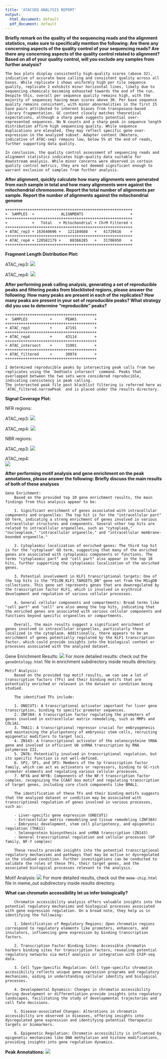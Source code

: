 ```yaml
---
title: 'ATACSEQ ANALYSIS REPORT'
output:
  html_document: default
  pdf_document: default
---
```


**Briefly remark on the quality of the sequencing reads and the alignment statistics, make sure to specifically mention the following:
    Are there any concerning aspects of the quality control of your sequencing reads?
    Are there any concerning aspects of the quality control related to alignment?
    Based on all of your quality control, will you exclude any samples from further analysis?**
    
    The box plots display consistently high-quality scores (above 32), indicative of accurate base calling and consistent quality across all bases. While replicate 1 shows uniformly high per tile sequence quality, replicate 2 exhibits minor horizontal lines, likely due to sequencing chemicals becoming exhausted towards the end of the run. Despite this, overall per sequence quality remains high, with the majority of sequences having mean scores above 30. Per base sequence quality remains consistent, with minor abnormalities in the first 15 base pairs attributed to inherent biases from transposase-based library fragmentation. GC content closely matches theoretical expectations, although a sharp peak suggests potential over-represented sequences. No N counts and a sharp peak in sequence length distribution affirm high sequencing quality. While sequence duplications are elevated, they may reflect specific gene over-expression in the analyzed subset. Adapter content (Nextera, indicative of ATAC-seq) remains low, below 5% at the end of reads, further supporting data quality.

    In conclusion, the quality control assessment of sequencing reads and alignment statistics indicates high-quality data suitable for downstream analysis. While minor concerns were observed in certain quality control metrics, they are not deemed significant enough to warrant exclusion of samples from further analysis.

**After alignment, quickly calculate how many alignments were generated from each sample in total and how many alignments were against the mitochondrial chromosome. Report the total number of alignments per sample. Report the number of alignments against the mitochondrial genome**

    +++++++++++++++++++++++++++++++++++++++++++++++++++++++++
    +  SAMPLES  +            ALIGNMENTS                     +
    +++++++++++++++++++++++++++++++++++++++++++++++++++++++++
    +           +   Total   + Mitochondrial + ChrM Filtered +    
    +++++++++++++++++++++++++++++++++++++++++++++++++++++++++
    + ATAC_rep3 + 163640696 +   121184688   +   41729416    +
    +++++++++++++++++++++++++++++++++++++++++++++++++++++++++
    + ATAC_rep4 + 120582179 +    88366285   +   31706950    +
    +++++++++++++++++++++++++++++++++++++++++++++++++++++++++

**Fragment Length Distribution Plot:**
    
  ATAC_rep3: 
    ![](results/Fragment size distribution_rep3.png)
    
  ATAC_rep4: 
    ![](results/Fragment size distribution_rep4.png)

**After performing peak calling analysis, generating a set of reproducible peaks and filtering peaks from blacklisted regions, please answer the following:
    How many peaks are present in each of the replicates? How many peaks are present in your set of reproducible peaks? What strategy did you use to determine “reproducible” peaks?**
    
    +++++++++++++++++++++++++++++++++++++++++
    +  SAMPLES          +      PEAKS        +    
    +++++++++++++++++++++++++++++++++++++++++
    + ATAC_rep3         +      47191        +
    +++++++++++++++++++++++++++++++++++++++++
    + ATAC_rep4         +      43114        +
    +++++++++++++++++++++++++++++++++++++++++
    + ATAC_intersect    +      31901        +
    +++++++++++++++++++++++++++++++++++++++++
    + ATAC_filtered     +      30974        +
    +++++++++++++++++++++++++++++++++++++++++
    
    I determined reproducible peaks by intersecting peak calls from two replicates using the `bedtools intersect` command. Peaks that overlapped between the two sets were considered reproducible, indicating consistency in peak calling.
    The intersected peak file post blacklist filtering is referred here as `ATAC_filtered.narrowPeak` and is placed under the results directory. 

**Signal Coverage Plot:**
    
  NFR regions:
  
  ATAC_rep3: 
          ![](/projectnb/bf528/students/jawa/bf528-individual-project-jawa23bio/results/ATAC_rep3_NFR.png)
      
  ATAC_rep4: 
          ![](/projectnb/bf528/students/jawa/bf528-individual-project-jawa23bio/results/ATAC_rep4_NFR.png)
    
  NBR regions:
        
  ATAC_rep3: 
          ![](/projectnb/bf528/students/jawa/bf528-individual-project-jawa23bio/results/ATAC_rep3_NBR.png)
        
  ATAC_rep4:  
          ![](/projectnb/bf528/students/jawa/bf528-individual-project-jawa23bio/results/ATAC_rep4_NBR.png)

**After performing motif analysis and gene enrichment on the peak annotations, please answer the following:
    Briefly discuss the main results of both of these analyses**
    
    Gene Enrichment:
        Based on the provided top 10 gene enrichment results, the main findings from this analysis appear to be:
        
        1. Significant enrichment of genes associated with intracellular components and organelles: The top hit is for the "intracellular part" GO term, indicating a strong enrichment of genes involved in various intracellular structures and components. Several other top hits are related to intracellular organelles, such as "cytoplasm," "nucleoplasm," "intracellular organelle," and "intracellular membrane-bounded organelle."
        
        2. Cytoplasmic localization of enriched genes: The third top hit is for the "cytoplasm" GO term, suggesting that many of the enriched genes are associated with cytoplasmic components or functions. The terms "cytoplasmic part" and "cell part" also appear in the top 10 hits, further supporting the cytoplasmic localization of the enriched genes.
        
        3. Potential involvement in KLF1 transcriptional targets: One of the top hits is the "PILON_KLF1_TARGETS_DN" gene set from the MSigDB collections. This gene set represents genes that are downregulated by the transcription factor KLF1, which is involved in erythroid development and regulation of various cellular processes.
        
        4. General cellular components and compartments: Broad terms like "cell part" and "cell" are also among the top hits, indicating that the enriched genes are associated with various cellular components and functions beyond specific organelles or compartments.
        
        Overall, the main results suggest a significant enrichment of genes involved in intracellular organelles, particularly those localized in the cytoplasm. Additionally, there appears to be an enrichment of genes potentially regulated by the KLF1 transcription factor, which could provide insights into the biological context or processes associated with the analyzed dataset.
    
  Gene Enrichment Results:
        ![](/projectnb/bf528/students/jawa/bf528-individual-project-jawa23bio/results/Top Gene Enrichments.png)
        For more detailed results: check out the `geneOntology.html` file in enrichment subdirectory inside results directory.

    Motif Analysis:
        Based on the provided top motif results, we can see a lot of transcription factors (TFs) and their binding motifs that are potentially enriched or relevant in the dataset or condition being studied.

        The identified TFs include:

        1. ONECUT1: A transcriptional activator important for liver gene transcription, binding to specific promoter sequences.
        2. ZNF384: A transcription factor regulating the promoters of genes involved in extracellular matrix remodeling, such as MMPs and COL1A1.
        3. THA11: A transcriptional repressor crucial for embryogenesis and maintaining the pluripotency of embryonic stem cells, recruiting epigenetic modifiers to target loci.
        4. ZN143: A transcriptional activator of the selenocysteine tRNA gene and involved in efficient U6 snRNA transcription by RNA polymerase III.
        5. ZN76: Potentially involved in transcriptional regulation, but its specific function is not well-defined.
        6. SP2, SP1, and SP3: Members of the Sp transcription factor family, which can act as activators or repressors, binding to GC-rich promoter elements and regulating various cellular processes.
        7. NFYA and NFYB: Components of the NF-Y transcription factor complex, recognizing the CCAAT box motif and regulating transcription of target genes, including core clock components like BMAL1.

        The identification of these TFs and their binding motifs suggests that the analyzed dataset or condition may be associated with transcriptional regulation of genes involved in various processes, such as:

        - Liver-specific gene expression (ONECUT1)
        - Extracellular matrix remodeling and tissue remodeling (ZNF384)
        - Embryonic development, stem cell pluripotency, and epigenetic regulation (THA11)
        - Selenoprotein biosynthesis and snRNA transcription (ZN143)
        - General transcriptional regulation and cellular processes (SP family, NF-Y complex)

        These results provide insights into the potential transcriptional regulatory mechanisms and pathways that may be active or dysregulated in the studied condition. Further investigations can be conducted to validate the roles of these TFs, their target genes, and the associated biological processes relevant to the analysis.

  Motif Analysis:
        ![](/projectnb/bf528/students/jawa/bf528-individual-project-jawa23bio/results/meme_out/Top Results Motif.png)
        For more detailed results, check out the `meme-chip.html` file in meme_out subdirectory inside results directory.

**What can chromatin accessibility let us infer biologically?**

        Chromatin accessibility analysis offers valuable insights into the potential regulatory mechanisms and biological processes associated with gene expression regulation. On a broad note, they help us in identifying the following: 

        1. Identification of Regulatory Regions: Open chromatin regions correspond to regulatory elements like promoters, enhancers, and insulators, influencing gene expression by binding transcription factors.

        2. Transcription Factor Binding Sites: Accessible chromatin harbors binding sites for transcription factors, revealing potential regulatory networks via motif analysis or integration with ChIP-seq data.

        3. Cell Type-Specific Regulation: Cell type-specific chromatin accessibility reflects unique gene expression programs and regulatory mechanisms, aiding in understanding cellular identity and biological processes.

        4. Developmental Dynamics: Changes in chromatin accessibility during development or differentiation provide insights into regulatory landscapes, facilitating the study of developmental trajectories and cell fate decisions.

        5. Disease-associated Changes: Alterations in chromatin accessibility are observed in diseases, offering insights into dysregulated gene expression and identifying potential therapeutic targets or biomarkers.

        6. Epigenetic Regulation: Chromatin accessibility is influenced by epigenetic mechanisms like DNA methylation and histone modifications, providing insights into gene regulation dynamics.

**Peak Annotations:**
    ![](/projectnb/bf528/students/jawa/bf528-individual-project-jawa23bio/Unique_proportions_plot.png)

    
